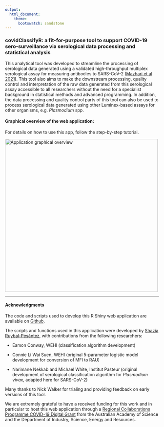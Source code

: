 ```yaml
---
output:
  html_document:
    theme: 
      bootswatch: sandstone
---
```


### **covidClassifyR**: a fit-for-purpose tool to support COVID-19 sero-surveillance via serological data processing and statistical analysis

This analytical tool was developed to streamline the processing of serological data generated using a validated high-throughput multiplex serological assay for measuring antibodies to SARS-CoV-2 ([Mazhari et al 2021](https://doi.org/10.3390/mps4040072)). This tool also aims to make the downstream processing, quality control and interpretation of the raw data generated from this serological assay accessible to all researchers without the need for a specialist background in statistical methods and advanced programming. In addition, the data processing and quality control parts of this tool can also be used to process serological data generated using other Luminex-based assays for other organisms, e.g. *Plasmodium* spp.


#### Graphical overview of the web application:
For details on how to use this app, follow the step-by-step tutorial.

![](images/app_design.png "Application graphical overview"){width="500"}

-----------------------------------------------
#### Acknowledgments

The code and scripts used to develop this R Shiny web application are available on [Github](https://github.com/shaziaruybal/covidclassifyr).

The scripts and functions used in this application were developed by [Shazia Ruybal-Pesántez](https://twitter.com/drshaziaruybal), with contributions from the following researchers:

-   Eamon Conway, WEHI (classification algorithm development)

-   Connie Li Wai Suen, WEHI (original 5-parameter logistic model development for conversion of MFI to RAU)

-   Narimane Nekkab and Michael White, Institut Pasteur (original development of serological classification algorithm for *Plasmodium vivax,* adapted here for SARS-CoV-2)

Many thanks to Nick Walker for trialing and providing feedback on early versions of this tool.

We are extremely grateful to have a received funding for this work and in particular to host this web application through a [Regional Collaborations Programme COVID-19 Digital Grant](https://www.science.org.au/news-and-events/news-and-media-releases/regional-research-set-get-digital-boost) from the Australian Academy of Science and the Department of Industry, Science, Energy and Resources.